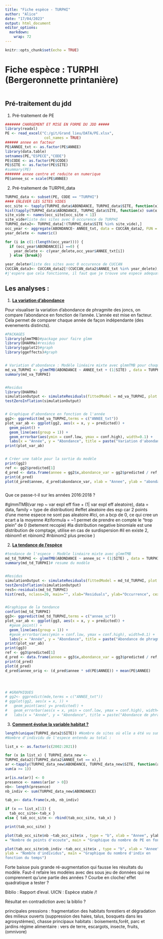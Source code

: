 ```yaml
---
title: "Fiche espèce - TURPHI"
author: "Alice"
date: "17/04/2023"
output: html_document
editor_options: 
  markdown: 
    wrap: 72
---
```


```r
knitr::opts_chunk$set(echo = TRUE)
```

# Fiche espèce : TURPHI (Bergeronnette printanière)

```r

```

## Pré-traitement du jdd

1)  Pré-traitement de PE

```r
####### CHARGEMENT ET MISE EN FORME DU JDD #####
library(readxl)
PE <- read_excel("C:/git/Grand_lieu/DATA/PE.xlsx",
                  col_names = TRUE)
###### annee en facteur 
PE$ANNEE_txt <- as.factor(PE$ANNEE)
library(data.table)
setnames(PE,"ESPECE","CODE")
PE$CODE <- as.factor(PE$CODE)
PE$SITE <- as.factor(PE$SITE)
#summary(PE)
####### annee centre et reduite en numerique 
PE$annee_sc = scale(PE$ANNEE)
```

2)  Pré-traitement de TURPHI_data 

```r

TURPHI_data <- subset(PE, CODE == "TURPHI")
#### ENLEVER LES SITES VIDES
occ_site <- tapply(TURPHI_data$ABONDANCE, TURPHI_data$SITE, function(x) sum(x > 0))
hist(tapply(TURPHI_data$ABONDANCE, TURPHI_data$SITE, function(x) sum(x > 0))) 
site_vide <- names(occ_site[occ_site < 1])
site_vide#liste des sites avec 0 occurence de TURPHI 
TURPHI_data2<- TURPHI_data[!(TURPHI_data$SITE %in% site_vide),]
occ_year <- aggregate(ABONDANCE~ ANNEE_txt, data = CUCCAN_data2, FUN = sum)
year_delete <- numeric()

for (i in c(1:(length(occ_year)))) {
  if (occ_year$ABONDANCE[i] ==0) {
    year_delete <- c(year_delete,occ_year$ANNEE_txt[i])
  } else {break}}

year_delete#liste des sites avec 0 occurence de CUCCAN 
CUCCAN_data3<- CUCCAN_data2[!(CUCCAN_data2$ANNEE_txt %in% year_delete),] 
#j'espere que cela fonctionne, il faut que je trouve une espece adequate 
```

## Les analyses :

1)  [**La variation d'abondance**]{.ul}

Pour visualiser la variation d'abondance de phragmite des joncs, on
compare l'abondance en fonction de l'année. L'année est mise en facteur.
Cela permet de comparer chaque année de façon indépendante (des
evenements distincts).

```r

#PACKAGES
library(glmmTMB)#package pour faire glmm
library(DHARMa)#residus
library(ggplot2)#graph
library(ggeffects)#graph


# Variation d'abondance : Modèle linéaire mixte avec glmmTMB pour chaque espèce
md_va_TURPHI <- glmmTMB(ABONDANCE ~ ANNEE_txt + (1|SITE) , data = TURPHI_data2, family = nbinom2, ziformula = ~1)
summary(md_va_TURPHI)


#Residus 
library(DHARMa)
simulationOutput <- simulateResiduals(fittedModel = md_va_TURPHI, plot = T)#met du temps 
testZeroInflation(simulationOutput)


# Graphique d'abondance en fonction de l'année 
gg2<- ggpredict(md_va_TURPHI,terms = c("ANNEE_txt"))
plot_var_ab <- ggplot(gg2, aes(x = x, y = predicted)) +
  geom_point() +
  geom_line(aes(group = 1)) +
  geom_errorbar(aes(ymin = conf.low, ymax = conf.high), width=0.1) + 
  labs(x = "Année", y = "Abondance", title = paste("Variation d'abondance au fil du temps"))
print(plot_var_ab)


# Créer une table pour la sortie du modèle
print(gg2)
ref <- gg2$predicted[1] 
d_pred <- data.frame(annee = gg2$x,abondance_var = gg2$predicted / ref, ICinf = gg2$conf.low/ref , ICsup = gg2$conf.high/ref)
print(d_pred)
plot(d_pred$annee, d_pred$abondance_var, xlab = "Annee", ylab = "abondance")



```

Que ce passe-t-il sur les années 2016:2018 ?

\#glmmTMB(var rep \~ var expl eff fixe + (1\| var expl eff aleatoire),
data = data, family = type de distribution) \#effet aleatoire des esp
car 2 points d'une meme espece ne sont pas aleatoire \#Ici, on a bcp de
0, ce qui cree un ecart a la moyenne \#ziformula = \~1 permet de prendre
en compte le "trop plein" de 0 (betement recopie) \#la distribution
negative binomiale est une distribution de comptage, utilise en cas de
surdispersion \#il en existe 2, nbinom1 et nbinom2 \#nbinom2 plus
precise )

2)  [**La tendance de l'espèce**]{.ul}

```r

#tendance de l'espece : Modèle linéaire mixte avec glmmTMB
md_td_TURPHI <- glmmTMB(ABONDANCE ~ annee_sc + (1|SITE) , data = TURPHI_data, family = nbinom2, ziformula = ~1)
summary(md_td_TURPHI)# resume du modèle


#Residus 
simulationOutput <- simulateResiduals(fittedModel = md_td_TURPHI, plot = T)#met du temps 
testZeroInflation(simulationOutput)
res5<-residuals(md_td_TURPHI)
hist(res5, nclass=20, main="", xlab="Residuals", ylab="Occurrence", cex.lab=1.5,col='grey') # distribution des résidus


#Graphique de la tendance 
confint(md_td_TURPHI)
gg3<- ggpredict(md_td_TURPHI,terms = c("annee_sc"))
plot_var_ab <- ggplot(gg3, aes(x = x, y = predicted)) +
  #geom_point() +
  geom_line(aes(group = 1)) +
  #geom_errorbar(aes(ymin = conf.low, ymax = conf.high), width=0.1) + 
  labs(x = "Année", y = "Abondance", title = paste("Abondance de phragmite des joncs au fil du temps"))
print(plot_var_ab)
print(gg3)
ref <- gg3$predicted[1] 
d_pred <- data.frame(annee = gg3$x,abondance_var = gg3$predicted / ref, ICinf = gg3$conf.low/ref , ICsup = gg3$conf.high/ref)
print(d_pred)
plot(d_pred)
d_pred$annee_orig <- (d_pred$annee * sd(PE$ANNEE)) + mean(PE$ANNEE)




# #GRAPHIQUES
# gg2<- ggpredict(mde,terms = c("ANNEE_txt"))
# ggplot(gg2, aes(x = x, )) +
#   geom_point(aes( y= predicted)) +
#   geom_errorbar(aes(x = x, ymin = conf.low, ymax = conf.high), width=0.1) + 
#   labs(x = "Année", y = "Abondance", title = paste("Abondance de phragmite des joncs au fil du temps"))

```

3)  [**Comment évolue la variable habitat ?**]{.ul}

```r
length(unique(TURPHI_data2$SITE)) #Nombre de sites où elle a été vu sum(TURPHI_data2$ABONDANCE)
#Nombre d'individu de l'espece entendu au total :

list_x <- as.factor(c(2002:2021))

for (x in list_x) { TURPHI_data_new <-
TURPHI_data2[(TURPHI_data2$ANNEE_txt == x),] 
ar <-tapply(TURPHI_data_new$ABONDANCE, TURPHI_data_new$SITE, function(a)
sum(a >= 1))

ar[is.na(ar)] <- 0
presence <- names(ar[ar > 0]) 
nb<- length(presence) 
nb_indiv <- sum(TURPHI_data_new$ABONDANCE) 

tab_x<- data.frame(x,nb, nb_indiv) 

if (x == list_x[1]) {
  tab_occ_site<-tab_x } 
else { tab_occ_site <- rbind(tab_occ_site, tab_x) }

print(tab_occ_site) }

plot(tab_occ_site$nb ~tab_occ_site$x , type = "b", xlab = "Annee", ylab
= "Nombre de points d'ecoute", main = "Graphique du nombre de PE en fonction du temps")

plot(tab_occ_site$nb_indiv ~tab_occ_site$x , type = "b", xlab = "Annee",
ylab = "Nombre d'individus", main = "Graphique du nombre d'indiv en
fonction du temps")
```


Forte baisse puis grande ré-augmentation qui fausse les résultats du modèle. Faut-il refaire les modèles avec des sous jeu de données qui ne comprennent qu'une partie des années ? Courbe en cloche/ effet quadratique a tester ? 

Biblio : 
Rapport d'eval. UICN : Espèce stable /!\ 

Résultat en contradiction avec la biblio ? 

principales pressions : fragmentation des habitats forestiers et dégradation des milieux ouverts (suppression des haies, talus, bosquets dans les agrosystèmes), chasse
principaux habitats : boisements,forêt, parc et jardins 
régime alimentaire : vers de terre, escargots, insecte, fruits, (omnivore)

